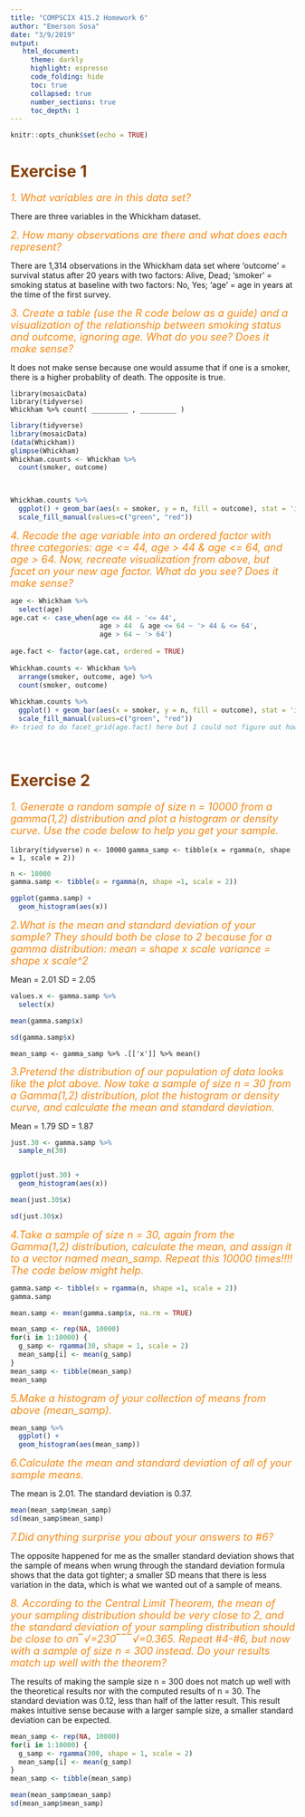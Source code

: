 ```yaml
---
title: "COMPSCIX 415.2 Homework 6"
author: "Emerson Sosa"
date: "3/9/2019"
output: 
   html_document:
     theme: darkly
     highlight: espresso
     code_folding: hide
     toc: true
     collapsed: true
     number_sections: true
     toc_depth: 1
---
```


```r
knitr::opts_chunk$set(echo = TRUE)
```

<font color=#873f05> </font>
<font color=#F38812 size=4> </font>

# <font color=#873f05>Exercise 1</font>

<font color=#F38812 size=4> *1. What variables are in this data set?* </font>

There are three variables in the Whickham dataset.

<font color=#F38812 size=4> *2. How many observations are there and what does each represent?*</font>

There are 1,314 observations in the Whickham data set where 'outcome' = survival status after 20 years with two factors: Alive, Dead; 'smoker' = smoking status at baseline with two factors: No, Yes; 'age' = age in years at the time of the first survey. 

<font color=#F38812 size=4> *3. Create a table (use the R code below as a guide) and a visualization of the relationship between smoking status and outcome, ignoring age. What do you see? Does it make sense?*</font>

It does not make sense because one would assume that if one is a smoker, there is a higher probablity of death. The opposite is true. 

`library(mosaicData)`    
`library(tidyverse)`    
`Whickham %>% count( _________ , _________ )`

```r
library(tidyverse)
library(mosaicData)
(data(Whickham))
glimpse(Whickham)
Whickham.counts <- Whickham %>% 
  count(smoker, outcome) 


  
Whickham.counts %>% 
  ggplot() + geom_bar(aes(x = smoker, y = n, fill = outcome), stat = 'identity', position = 'fill') +
  scale_fill_manual(values=c("green", "red"))


```

<font color=#F38812 size=4> *4. Recode the age variable into an ordered factor with three categories: age <= 44, age > 44 & age <= 64, and age > 64. Now, recreate visualization from above, but facet on your new age factor. What do you see? Does it make sense?*</font>


```r

age <- Whickham %>% 
  select(age)
age.cat <- case_when(age <= 44 ~ '<= 44',
                      age > 44  & age <= 64 ~ '> 44 & <= 64',
                      age > 64 ~ '> 64')
  
age.fact <- factor(age.cat, ordered = TRUE)
  
Whickham.counts <- Whickham %>% 
  arrange(smoker, outcome, age) %>% 
  count(smoker, outcome)
  
Whickham.counts %>% 
  ggplot() + geom_bar(aes(x = smoker, y = n, fill = outcome), stat = 'identity', position = 'fill') +
  scale_fill_manual(values=c("green", "red"))
#> tried to do facet_grid(age.fact) here but I could not figure out how to add it to the Whickham counts tibble which is what I think I need to do. 
  
  

```

# <font color=#873f05>Exercise 2</font>

<font color=#F38812 size=4> *1. Generate a random sample of size n = 10000 from a gamma(1,2) distribution and plot a histogram or density curve. Use the code below to help you get your sample.*</font>

`library(tidyverse)`
`n <- 10000`
`gamma_samp <- tibble(x = rgamma(n, shape = 1, scale = 2))`

```r
n <- 10000
gamma.samp <- tibble(x = rgamma(n, shape =1, scale = 2))

ggplot(gamma.samp) +
  geom_histogram(aes(x))
```


<font color=#F38812 size=4>*2.What is the mean and standard deviation of your sample? They should both be close to 2 because for a gamma distribution:*
*mean = shape x scale*
*variance = shape x scale^2*</font>

Mean = 2.01
SD = 2.05

```r
values.x <- gamma.samp %>% 
  select(x)

mean(gamma.samp$x)

sd(gamma.samp$x)


```


`mean_samp <- gamma_samp %>% .[['x']] %>% mean()`

<font color=#F38812 size=4>*3.Pretend the distribution of our population of data looks like the plot above. Now take a sample of size n = 30 from a Gamma(1,2) distribution, plot the histogram or density curve, and calculate the mean and standard deviation.*</font>

Mean = 1.79
SD = 1.87

```r
just.30 <- gamma.samp %>% 
  sample_n(30)


ggplot(just.30) +
  geom_histogram(aes(x))

mean(just.30$x)

sd(just.30$x)

```


<font color=#F38812 size=4>*4.Take a sample of size n = 30, again from the Gamma(1,2) distribution, calculate the mean, and assign it to a vector named mean_samp. Repeat this 10000 times!!!! The code below might help.*</font>

```r
gamma.samp <- tibble(x = rgamma(n, shape =1, scale = 2))
gamma.samp

mean.samp <- mean(gamma.samp$x, na.rm = TRUE) 

mean_samp <- rep(NA, 10000)
for(i in 1:10000) {
  g_samp <- rgamma(30, shape = 1, scale = 2)
  mean_samp[i] <- mean(g_samp)
}
mean_samp <- tibble(mean_samp)
mean_samp
```


<font color=#F38812 size=4>*5.Make a histogram of your collection of means from above (mean_samp).*</font>

```r

mean_samp %>% 
  ggplot() +
  geom_histogram(aes(mean_samp))
```


<font color=#F38812 size=4>*6.Calculate the mean and standard deviation of all of your sample means.*</font>

The mean is 2.01.
The standard deviation is 0.37.

```r
mean(mean_samp$mean_samp)
sd(mean_samp$mean_samp)
```


<font color=#F38812 size=4>*7.Did anything surprise you about your answers to #6?*</font>

The opposite happened for me as the smaller standard deviation shows that the sample of means when wrung through the standard deviation formula shows that the data got tighter; a smaller SD means that there is less variation in the data, which is what we wanted out of a sample of means. 

<font color=#F38812 size=4>*8. According to the Central Limit Theorem, the mean of your sampling distribution should be very close to 2, and the standard deviation of your sampling distribution should be close to σn‾√=230‾‾‾√=0.365. Repeat #4-#6, but now with a sample of size n = 300 instead. Do your results match up well with the theorem?*</font>

The results of making the sample size n = 300 does not match up well with the theoretical results nor with the computed results of n = 30. The standard deviation was 0.12, less than half of the latter result. This result makes intuitive sense because with a larger sample size, a smaller standard deviation can be expected. 

```r
mean_samp <- rep(NA, 10000)
for(i in 1:10000) {
  g_samp <- rgamma(300, shape = 1, scale = 2)
  mean_samp[i] <- mean(g_samp)
}
mean_samp <- tibble(mean_samp)

mean(mean_samp$mean_samp)
sd(mean_samp$mean_samp)
```

